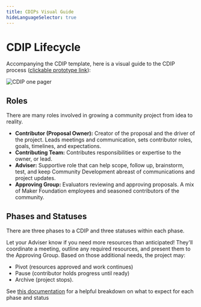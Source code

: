 ```yaml
---
title: CDIPs Visual Guide
hideLanguageSelector: true
---
```


# CDIP Lifecycle

Accompanying the CDIP template, here is a visual guide to the CDIP process ([clickable prototype link](https://www.figma.com/proto/hN5wcvfrCUmWAz9UPdNriv/CDIPs-V2-the-Re-Visioning?node-id=79%3A0&scaling=min-zoom)):

![CDIP one pager](/images/CDIP-visual.png)

## Roles

There are many roles involved in growing a community project from idea to reality.

- **Contributor (Proposal Owner):** Creator of the proposal and the driver of the project. Leads meetings and communication, sets contributor roles, goals, timelines, and expectations.
- **Contributing Team:** Contributes responsibilities or expertise to the owner, or lead.
- **Adviser:** Supportive role that can help scope, follow up, brainstorm, test, and keep Community Development abreast of communications and project updates.
- **Approving Group:** Evaluators reviewing and approving proposals. A mix of Maker Foundation employees and seasoned contributors of the community.

## Phases and Statuses

There are three phases to a CDIP and three statuses within each phase.

Let your Adviser know if you need more resources than anticipated! They'll coordinate a meeting, outline any required resources, and present them to the Approving Group. Based on those additional needs, the project may:

- Pivot (resources approved and work continues)
- Pause (contributor holds progress until ready)
- Archive (project stops).

<!--
- Submission s1 Review
- Submission s2 Feedback
- Submission s3 Decision
    - (optional) Submission s4 Archive

- Execution s1 Milestones
- Execution s2 Assess
- Execution s3 Delivery

(optional)
- Execution s4 archive
- Execution s5 pause
- Execution s6 pivot

- Completion s1 delivery
- Completion s2 retro
- Completion s3 deployment -->

<Tout>


See [this documentation](https://docs.google.com/document/d/19Y84_yGRHmhNDYJpL511ewhm4IMJxEdOoAVvjqiImn8/edit?usp=sharing) for a helpful breakdown on what to expect for each phase and status

</Tout>

